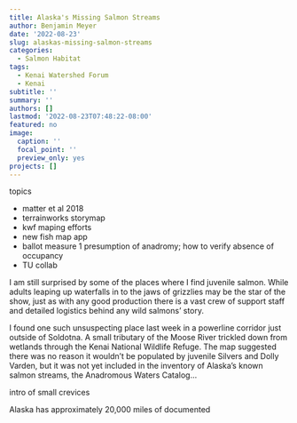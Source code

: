 ```yaml
---
title: Alaska's Missing Salmon Streams
author: Benjamin Meyer
date: '2022-08-23'
slug: alaskas-missing-salmon-streams
categories:
  - Salmon Habitat
tags:
  - Kenai Watershed Forum
  - Kenai
subtitle: ''
summary: ''
authors: []
lastmod: '2022-08-23T07:48:22-08:00'
featured: no
image:
  caption: ''
  focal_point: ''
  preview_only: yes
projects: []
---
```



topics

- matter et al 2018
- terrainworks storymap
 - kwf maping efforts
 - new fish map app
 - ballot measure 1 presumption of anadromy; how to verify absence of occupancy
 - TU collab
 
 
I am still surprised by some of the places where I find juvenile salmon. While adults leaping up waterfalls in to the jaws of grizzlies may be the star of the show, just as with any good production there is a vast crew of support staff and detailed logistics behind any wild salmons' story.

I found one such unsuspecting place last week in a powerline corridor just outside of Soldotna. A small tributary of the Moose River trickled down from wetlands through the Kenai National Wildlife Refuge. The map suggested there was no reason it wouldn't be populated by juvenile Silvers and Dolly Varden, but it was not yet included in the inventory of Alaska's known salmon streams, the Anadromous Waters Catalog...



intro of small crevices

Alaska has approximately 20,000 miles of documented 
 




